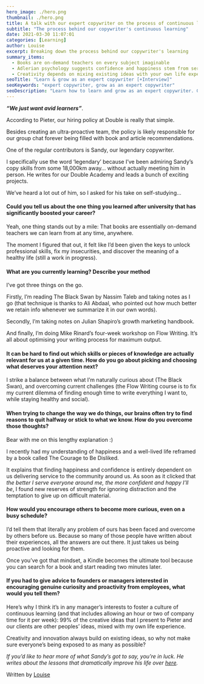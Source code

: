 ```yaml
---
hero_image: ./hero.png
thumbnail: ./hero.png
title: A talk with our expert copywriter on the process of continuous learning
subtitle: "The process behind our copywriter's continuous learning"
date: 2021-03-30 11:07:01
categories: [Learning]
author: Louise
excerpt: Breaking down the process behind our copywriter's learning
summary_items:
  - Books are on-demand teachers on every subject imaginable
  - Adlerian psychology suggests confidence and happiness stem from serving other people
  - Creativity depends on mixing existing ideas with your own life experience
seoTitle: "Learn & grow as an expert copywriter [+Interview]"
seoKeywords: "expert copywriter, grow as an expert copywriter"
seoDescription: "Learn how to learn and grow as an expert copywriter. Gain insights from this conversation between Louise and our expert copywriter Sandy on his process."
---
```


**_“We just want avid learners”_**.

According to Pieter, our hiring policy at Double is really that simple.

Besides creating an ultra-proactive team, the policy is likely responsible for our group chat forever being filled with book and article recommendations.

One of the regular contributors is Sandy, our legendary copywriter.

I specifically use the word ‘legendary’ because I’ve been admiring Sandy’s copy skills from some 18,000km away… without actually meeting him in person. He writes for our Double Academy and leads a bunch of exciting projects.

We’ve heard a lot out of him, so I asked for his take on self-studying...

#### **Could you tell us about the one thing you learned after university that has significantly boosted your career?**

Yeah, one thing stands out by a mile: That books are essentially on-demand teachers we can learn from at any time, anywhere.

The moment I figured that out, it felt like I’d been given the keys to unlock professional skills, fix my insecurities, and discover the meaning of a healthy life (still a work in progress).

#### **What are you currently learning? Describe your method**

I’ve got three things on the go.

Firstly, I’m reading The Black Swan by Nassim Taleb and taking notes as I go (that technique is thanks to Ali Abdaal, who pointed out how much better we retain info whenever we summarize it in our own words).

Secondly, I’m taking notes on Julian Shapiro’s growth marketing handbook.

And finally, I’m doing Mike Rinard’s four-week workshop on Flow Writing. It’s all about optimising your writing process for maximum output.

#### **It can be hard to find out which skills or pieces of knowledge are actually relevant for us at a given time. How do you go about picking and choosing what deserves your attention next?**

I strike a balance between what I’m naturally curious about (The Black Swan), and overcoming current challenges (the Flow Writing course is to fix my current dilemma of finding enough time to write everything I want to, while staying healthy and social).

#### **When trying to change the way we do things, our brains often try to find reasons to quit halfway or stick to what we know. How do you overcome those thoughts?**

Bear with me on this lengthy explanation :)

I recently had my understanding of happiness and a well-lived life reframed by a book called The Courage to Be Disliked.

It explains that finding happiness and confidence is entirely dependent on us delivering service to the community around us. As soon as it clicked that _the better I serve everyone around me, the more confident and happy I’ll be_, I found new reserves of strength for ignoring distraction and the temptation to give up on difficult material.

#### **How would you encourage others to become more curious, even on a busy schedule?**

I’d tell them that literally any problem of ours has been faced and overcome by others before us. Because so many of those people have written about their experiences, all the answers are out there. It just takes us being proactive and looking for them.

Once you’ve got that mindset, a Kindle becomes the ultimate tool because you can search for a book and start reading two minutes later.

#### **If you had to give advice to founders or managers interested in encouraging genuine curiosity and proactivity from employees, what would you tell them?**

Here’s why I think it’s in any manager’s interests to foster a culture of continuous learning (and that includes allowing an hour or two of company time for it per week): 99% of the creative ideas that I present to Pieter and our clients are other peoples’ ideas, mixed with my own life experience.

Creativity and innovation always build on existing ideas, so why not make sure everyone’s being exposed to as many as possible?

_If you’d like to hear more of what Sandy’s got to say, you’re in luck. He writes about the lessons that dramatically improve his life over [here](https://subscribe.sandyradburnd.com/)._

Written by [Louise](https://www.linkedin.com/in/louise-de-sadeleer/)
